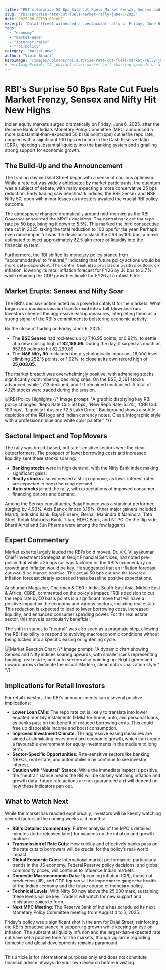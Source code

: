 ```yaml
---
title: "RBI's Surprise 50 Bps Rate Cut Fuels Market Frenzy, Sensex and Nifty Hit New Highs"
slug: "rbi-surprise-rate-cut-fuels-market-rally-june-7-2025"
date: 2025-06-07T09:00:00Z
excerpt: "Dalal Street witnessed a spectacular rally on Friday, June 6, 2025, as the Reserve Bank of India delivered a larger-than-anticipated 50 basis point repo rate cut and a substantial 100 bps CRR reduction. This aggressive monetary easing propelled the Sensex and Nifty to new peaks, with rate-sensitive sectors leading the charge."
tags:
  - "economy"
  - "market-news"
  - "interest-rates"
  - "rbi-policy"
category: "market-news"
author: "Vipin Bihari"
heroImage: "/images/uploads/rbi-surprise-rate-cut-fuels-market-rally-june-7-2025/hero-market-rally.jpg"
# heroImagePrompt: "A jubilant stock market bull charging upwards on a graph, with the Reserve Bank of India building in the background. The scene is bathed in optimistic green and gold light, rendered in a dynamic, modern financial art style. Low-angle shot emphasizing the bull's power."
---
```


# RBI's Surprise 50 Bps Rate Cut Fuels Market Frenzy, Sensex and Nifty Hit New Highs

Indian equity markets surged dramatically on Friday, June 6, 2025, after the Reserve Bank of India's Monetary Policy Committee (MPC) announced a more substantial-than-expected 50 basis point (bps) cut in the repo rate, coupled with a significant 100 bps reduction in the Cash Reserve Ratio (CRR), injecting substantial liquidity into the banking system and signalling strong support for economic growth.

## The Build-Up and the Announcement

The trading day on Dalal Street began with a sense of cautious optimism. While a rate cut was widely anticipated by market participants, the quantum was a subject of debate, with many expecting a more conservative 25 bps reduction. Early trading saw benchmark indices, the BSE Sensex and NSE Nifty 50, open with minor losses as investors awaited the crucial RBI policy outcome.

The atmosphere changed dramatically around mid-morning as the RBI Governor announced the MPC's decisions. The central bank cut the repo rate by 50 bps, bringing it down to 5.5%. This marked the third consecutive rate cut in 2025, taking the total reduction to 100 bps for the year. Perhaps even more impactful was the decision to slash the CRR by 100 bps, a move estimated to inject approximately ₹2.5 lakh crore of liquidity into the financial system.

Furthermore, the RBI shifted its monetary policy stance from "accommodative" to "neutral," indicating that future policy actions would be more data-dependent. The central bank also provided a positive outlook on inflation, lowering its retail inflation forecast for FY26 by 30 bps to 3.7%, while retaining the GDP growth estimate for FY26 at a robust 6.5%.

## Market Erupts: Sensex and Nifty Soar

The RBI's decisive action acted as a powerful catalyst for the markets. What began as a cautious session transformed into a full-blown bull run. Investors cheered the aggressive easing measures, interpreting them as a strong signal of the RBI's commitment to bolstering economic activity.

By the close of trading on Friday, June 6, 2025:
*   The **BSE Sensex** had rocketed up by 746.95 points, or 0.92%, to settle at a new closing high of **82,188.99**. During the day, it surged as much as 857.85 points to hit 82,299.89.
*   The **NSE Nifty 50** reclaimed the psychologically important 25,000 level, climbing 252.15 points, or 1.02%, to close at its own record high of **25,003.05**.

The market breadth was overwhelmingly positive, with advancing stocks significantly outnumbering declining ones. On the BSE, 2,261 stocks advanced, while 1,713 declined, and 151 remained unchanged. A total of 4,125 stocks were traded during the session.

![RBI Policy Highlights](/images/uploads/rbi-surprise-rate-cut-fuels-market-rally-june-7-2025/rbi-policy-infographic.jpg)
{/* Image prompt: "A graphic displaying key RBI policy changes: 'Repo Rate Cut: 50 bps', 'New Repo Rate: 5.5%', 'CRR Cut: 100 bps', 'Liquidity Infusion: ₹2.5 Lakh Crore'. Background shows a subtle depiction of the RBI logo and Indian currency notes. Clean, infographic style with a professional blue and white color palette." */}

## Sectoral Impact and Top Movers

The rally was broad-based, but rate-sensitive sectors were the clear outperformers. The prospect of lower borrowing costs and increased liquidity sent these stocks soaring:
*   **Banking stocks** were in high demand, with the Nifty Bank index making significant gains.
*   **Realty stocks** also witnessed a sharp upmove, as lower interest rates are expected to boost housing demand.
*   **Auto stocks** joined the rally, with expectations of improved consumer financing options and demand.

Among the Sensex constituents, Bajaj Finance was a standout performer, surging by 4.93%. Axis Bank climbed 3.15%. Other major gainers included Maruti, IndusInd Bank, Bajaj Finserv, Eternal, Mahindra & Mahindra, Tata Steel, Kotak Mahindra Bank, Titan, HDFC Bank, and NTPC. On the flip side, Bharti Airtel and Sun Pharma were among the few laggards.

## Expert Commentary

Market experts largely lauded the RBI's bold moves.
Dr. V.K. Vijayakumar, Chief Investment Strategist at Geojit Financial Services, had noted pre-policy that while a 25 bps cut was factored in, the RBI's commentary on growth and inflation would be key. He suggested that an inflation forecast cut would be market-positive. The actual 50 bps cut and the lowered inflation forecast clearly exceeded these baseline positive expectations.

Anshuman Magazine, Chairman & CEO - India, South-East Asia, Middle East & Africa, CBRE, commented on the policy's impact: “RBI's decision to cut the repo rate by 50 basis points is a significant move that will have a positive impact on the economy and various sectors, including real estate. This reduction is expected to lead to lower borrowing costs, increased liquidity, and enhanced consumer spending power. For the real estate sector, this move is particularly beneficial.”

The shift in stance to "neutral" was also seen as a pragmatic step, allowing the RBI flexibility to respond to evolving macroeconomic conditions without being locked into a specific easing or tightening cycle.

![Market Reaction Chart](/images/uploads/rbi-surprise-rate-cut-fuels-market-rally-june-7-2025/market-indices-soar.jpg)
{/* Image prompt: "A dynamic chart showing Sensex and Nifty indices soaring upwards, with smaller icons representing banking, real estate, and auto sectors also pointing up. Bright green and upward arrows dominate the visual. Modern, clean data visualization style." */}

## Implications for Retail Investors

For retail investors, the RBI's announcements carry several positive implications:
*   **Lower Loan EMIs**: The repo rate cut is likely to translate into lower equated monthly instalments (EMIs) for home, auto, and personal loans, as banks pass on the benefit of reduced borrowing costs. This could free up disposable income and boost consumption.
*   **Improved Investment Climate**: The aggressive easing measures are aimed at stimulating investment and economic growth, which can create a favourable environment for equity investments in the medium to long term.
*   **Sector-Specific Opportunities**: Rate-sensitive sectors like banking, NBFCs, real estate, and automobiles may continue to see investor interest.
*   **Caution with "Neutral" Stance**: While the immediate impact is positive, the "neutral" stance means the RBI will be closely watching inflation and growth data. Future rate actions are not guaranteed and will depend on how these indicators pan out.

## What to Watch Next

While the market has reacted euphorically, investors will be keenly watching several factors in the coming weeks and months:
*   **RBI's Detailed Commentary**: Further analysis of the MPC's detailed minutes (to be released later) for nuances on the inflation and growth outlook.
*   **Transmission of Rate Cuts**: How quickly and effectively banks pass on the rate cuts to borrowers will be crucial for the policy's real-world impact.
*   **Global Economic Cues**: International market performance, particularly trends in the US economy, Federal Reserve policy decisions, and global commodity prices, will continue to influence Indian markets.
*   **Domestic Macroeconomic Data**: Upcoming inflation (CPI), industrial production (IIP), and GDP figures will be important to gauge the health of the Indian economy and the future course of monetary policy.
*   **Technical Levels**: With Nifty 50 now above the 25,000 mark, sustaining these levels will be key. Traders will watch for new support and resistance zones to form.
*   **Next MPC Meeting**: The Reserve Bank of India has scheduled its next Monetary Policy Committee meeting from August 4 to 6, 2025.

Friday's policy was a significant shot in the arm for Dalal Street, reinforcing the RBI's proactive stance in supporting growth while keeping an eye on inflation. The substantial liquidity infusion and the larger-than-expected rate cut have set a positive tone for the markets, though vigilance regarding domestic and global developments remains paramount.

---
This article is for informational purposes only and does not constitute financial advice. Always do your own research before investing.
